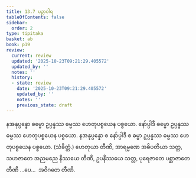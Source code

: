 ```yaml
---
title: 13.7 ပဉှာဝါရ
tableOfContents: false
sidebar:
  order: 2
type: tipitaka
basket: ab
book: p19
review:
  current: review
  updated: '2025-10-23T09:21:29.405572'
  updated_by: ''
  notes: ''
  history:
  - state: review
    date: '2025-10-23T09:21:29.405572'
    updated_by: ''
    notes: ''
    previous_state: draft
---
```



<ReviewStatus review={frontmatter.review} showDetails={true} />

<HypothesisAnnotation frontmatter={frontmatter} />

<DynamicBreadcrumb />

<Division number="25" book="p19" e="ch" v="40" p="335">

<Paragraph number="89" book="p19">
နအနုပ္ပန္နော ဓမ္မော ဥပ္ပန္နဿ ဓမ္မဿ ဟေတုပစ္စယေန ပစ္စယော. နော်ပ္ပါဒီ ဓမ္မော ဥပ္ပန္နဿ ဓမ္မဿ ဟေတုပစ္စယေန ပစ္စယော. နအနုပ္ပန္နော စ နော်ပ္ပါဒီ စ ဓမ္မာ ဥပ္ပန္နဿ ဓမ္မဿ ဟေတုပစ္စယေန ပစ္စယော. (သံခိတ္တံ.)
</Paragraph>

<Paragraph number="90" book="p19">
ဟေတုယာ တီဏိ, အာရမ္မဏေ အဓိပတိယာ သတ္တ, သဟဇာတေ အညမညေ နိဿယေ တီဏိ, ဥပနိဿယေ သတ္တ, ပုရေဇာတေ ပစ္ဆာဇာတေ တီဏိ …ပေ…  အဝိဂတေ တီဏိ.
</Paragraph>
</Division>
